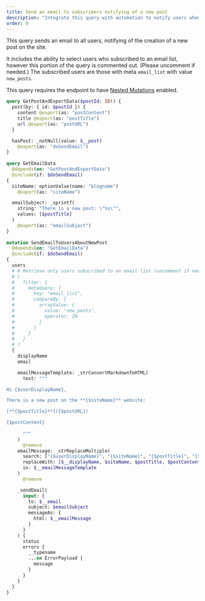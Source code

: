 ```yaml
---
title: Send an email to subscribers notifying of a new post
description: "Integrate this query with automation to notify users when there's a new post on the site"
order: 0
---
```


This query sends an email to all users, notifying of the creation of a new post on the site.

It includes the ability to select users who subscribed to an email list, however this portion of the query is commented out. (Please uncomment if needed.) The subscribed users are those with meta `email_list` with value `new_posts`.

<Banner type='important'>

This query requires the endpoint to have [Nested Mutations](/guides/schema/using-nested-mutations) enabled.

</Banner>

```graphql
query GetPostAndExportData($postId: ID!) {
  post(by: { id: $postId }) {
    content @export(as: "postContent")
    title @export(as: "postTitle")
    url @export(as: "postURL")
  }

  hasPost: _notNull(value: $__post)
    @export(as: "doSendEmail")
}
 
query GetEmailData
  @depends(on: "GetPostAndExportData")
  @include(if: $doSendEmail)
{ 
  siteName: optionValue(name: "blogname")
    @export(as: "siteName")

  emailSubject: _sprintf(
    string: "There is a new post: \"%s\"",
    values: [$postTitle]
  )
    @export(as: "emailSubject")
}
 
mutation SendEmailToUsersAboutNewPost
  @depends(on: "GetEmailData")
  @include(if: $doSendEmail)
{
  users
  # # Retrieve only users subscribed to an email list (uncomment if needed)
  # (
  #   filter: {
  #     metaQuery: {
  #       key: "email_list",
  #       compareBy: {
  #         arrayValue: {
  #           value: "new_posts",
  #           operator: IN
  #         }
  #       }
  #     }
  #   }
  # )
  {
    displayName
    email

    emailMessageTemplate: _strConvertMarkdownToHTML(
      text: """

Hi {$userDisplayName},

There is a new post on the **{$siteName}** website:

[**{$postTitle}**]({$postURL})

{$postContent}
  
      """
    )
      @remove
    emailMessage: _strReplaceMultiple(
      search: ["{$userDisplayName}", "{$siteName}", "{$postTitle}", "{$postContent}", "{$postURL}"],
      replaceWith: [$__displayName, $siteName, $postTitle, $postContent, $postURL],
      in: $__emailMessageTemplate
    )
      @remove

    _sendEmail(
      input: {
        to: $__email
        subject: $emailSubject
        messageAs: {
          html: $__emailMessage
        }
      }
    ) {
      status
      errors {
        __typename
        ...on ErrorPayload {
          message
        }
      }
    }
  }
}
```
